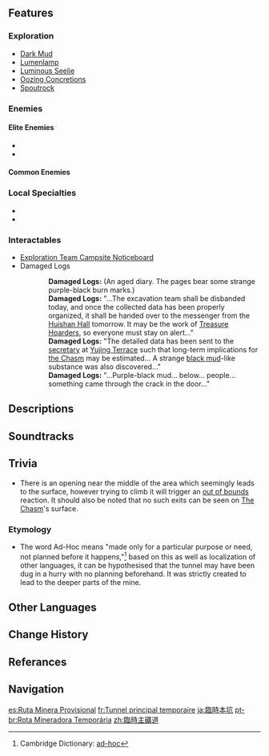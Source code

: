 {{Location Infobox
|image        = Ad-Hoc Main Tunnel.png
|type         = Subarea
|region       = Liyue
|subregion    = The Chasm (Subregion)
|area         = The Chasm: Underground Mines
|map          = The Chasm: Underground Mines
}}
{{Location Intro|description=<p>Serving as the main entrance to the Chasm's Mines, it consists of two huge caves with a smaller one in between.</p>}}

==Features==
===Exploration===
* [[Dark Mud]]
* [[Lumenlamp]]
* [[Luminous Seelie]]
* [[Oozing Concretions]]
* [[Spoutrock]]

===Enemies===
====Elite Enemies====
* {{Enemy|Shadowy Husk: Defender}}
* {{Enemy|Mirror Maiden}}

====Common Enemies====
{{Column|2|
* {{Enemy|Geo Slime}}
* {{Enemy|Large Geo Slime}}
* {{Enemy|Hydro Slime}}
* {{Enemy|Large Hydro Slime}}
* {{Enemy|Treasure Hoarders: Crusher}}
* {{Enemy|Treasure Hoarders: Pugilist}}
* {{Enemy|Treasure Hoarders: Scout}}
* {{Enemy|Treasure Hoarders: Electro Potioneer}}
* {{Enemy|Treasure Hoarders: Hydro Potioneer}}
* {{Enemy|Treasure Hoarders: Pyro Potioneer}}
}}

===Local Specialties===
* {{Item|Cor Lapis}}
* {{Item|Noctilucous Jade}}

===Interactables===
* [[Exploration Team Campsite Noticeboard]]
* Damaged Logs
{{Dialogue Start}}
::'''Damaged Logs:''' (An aged diary. The pages bear some strange purple-black burn marks.)
::'''Damaged Logs:''' "...The excavation team shall be disbanded today, and once the collected data has been properly organized, it shall be handed over to the messenger from the [[Huishan Hall]] tomorrow. It may be the work of [[Treasure Hoarders]], so everyone must stay on alert..."
::'''Damaged Logs:''' "The detailed data has been sent to the [[Ganyu|secretary]] at [[Yujing Terrace]] such that long-term implications for [[the Chasm]] may be estimated... A strange [[Dark Mud|black mud]]-like substance was also discovered..."
::'''Damaged Logs:''' "...Purple-black mud... below... people... something came through the crack in the door..."
{{Dialogue End}}

==Descriptions==
{{Description/Viewpoint|The Blocked Path}}

==Soundtracks==
{{Soundtracks by Category Table|type=location}}

==Trivia==
* There is an opening near the middle of the area which seemingly leads to the surface, however trying to climb it will trigger an [[Out of Bounds|out of bounds]] reaction. It should also be noted that no such exits can be seen on [[The Chasm (Area)|The Chasm]]'s surface.

===Etymology===
* The word Ad-Hoc means "made only for a particular purpose or need, not planned before it happens,"<ref>Cambridge Dictionary: [https://dictionary.cambridge.org/dictionary/english/ad-hoc ad-hoc]</ref> based on this as well as localization of other languages, it can be hypothesised that the tunnel may have been dug in a hurry with no planning beforehand. It was strictly created to lead to the deeper parts of the mine.
<!--
==Gallery==
<gallery>

</gallery>

==Video Guides==
{{EVT
|video1   =  youtu.be
|caption1 = 
}}
-->
==Other Languages==
{{Other Languages
|en      = Ad-Hoc Main Tunnel
|zhs     = 临时主矿道
|zhs_rm  = Línshí Zhǔ Kuàngdào
|zht     = 臨時主礦道
|zht_rm  = Línshí Zhǔ Kuàngdào
|zh_tl   = Temporary Main Mining Tunnel
|ja      = {{Rubi|臨|りん|時|じ|本|ほん|坑|こう}}
|ja_rm   = Rinji Honkou<ref>[[Map]], Label: Ad-Hoc Main Tunnel (Japanese)</ref>
|ja_tl   = Temporary Main Mining Pit
|ko      = {{tt|임시|臨時}} {{tt|주요|主要}} {{tt|갱도|坑道}}
|ko_tl   = Temporary Main Mine
|es      = Ruta Minera Provisional
|es_tl   = Provisional Mining Route
|fr      = Tunnel principal temporaire
|fr_tl   = Temporary Main Tunnel
|ru      = Временная главная штольня
|ru_tl   = Temporary Main Adit
|th      = Ad-Hoc Main Tunnel
|vi      = Thông Lộ {{tt|Tạm Thời|暫時}}
|vi_tl   = Temporary Road
|de      = Vorläufige Hauptmine
|de_tl   = Temporary Mainmine
|id      = Ad-Hoc Main Tunnel
|pt      = Rota Mineradora Temporária
|pt_tl   = 
|tr      = Geçici Ana Tünel
|tr_tl   = Temporary Main Tunnel
|it      = Tunnel principale provvisorio
|it_tl   = Temporary Main Tunnel
}}

==Change History==
{{Change History|2.6}}

==Referances==
{{Reflist|1}}

==Navigation==
{{Area Navbox|Liyue}}

[[es:Ruta Minera Provisional]]
[[fr:Tunnel principal temporaire]]
[[ja:臨時本坑]]
[[pt-br:Rota Mineradora Temporária]]
[[zh:臨時主礦道]]